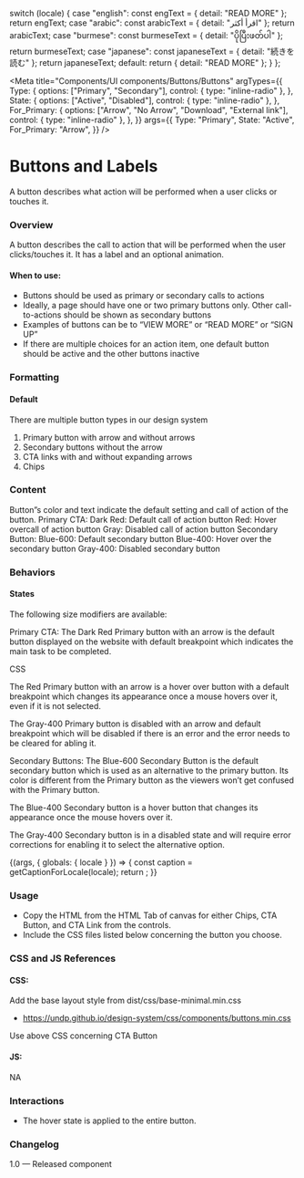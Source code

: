 
  switch (locale) {
    case "english":
      const engText = { detail: "READ MORE" };
      return engText;
    case "arabic":
      const arabicText = { detail: "اقرأ أكثر" };
      return arabicText;
    case "burmese":
      const burmeseText = { detail: "ပိုပြီးဖတ်ပါ" };
      return burmeseText;
    case "japanese":
      const japaneseText = { detail: "続きを読む" };
      return japaneseText;
    default:
      return { detail: "READ MORE" };
  }
};

<Meta
  title="Components/UI components/Buttons/Buttons"
  argTypes={{
    Type: {
      options: ["Primary", "Secondary"],
      control: { type: "inline-radio" },
    },
    State: {
      options: ["Active", "Disabled"],
      control: { type: "inline-radio" },
    },
    For_Primary: {
      options: ["Arrow", "No Arrow", "Download", "External link"],
      control: { type: "inline-radio" },
    },
  }}
  args={{
    Type: "Primary",
    State: "Active",
    For_Primary: "Arrow",
  }}
/>

# Buttons and Labels

A button describes what action will be performed when a user clicks or touches it.

### Overview

A button describes the call to action that will be performed when the user clicks/touches it. It has a label and an optional animation.

#### When to use:

- Buttons should be used as primary or secondary calls to actions
- Ideally, a page should have one or two primary buttons only. Other call-to-actions should be shown as secondary buttons
- Examples of buttons can be to “VIEW MORE” or “READ MORE” or “SIGN UP”
- If there are multiple choices for an action item, one default button should be active and the other buttons inactive

### Formatting

#### Default

There are multiple button types in our design system

1. Primary button with arrow and without arrows
2. Secondary buttons without the arrow
3. CTA links with and without expanding arrows
4. Chips

### Content

Button”s color and text indicate the default setting and call of action of the button.
Primary CTA: Dark Red: Default call of action button
Red: Hover overcall of action button
Gray: Disabled call of action button
Secondary Button: Blue-600: Default secondary button
Blue-400: Hover over the secondary button
Gray-400: Disabled secondary button

### Behaviors

#### States

The following size modifiers are available:

Primary CTA:
The Dark Red Primary button with an arrow is the default button displayed on the website with default breakpoint which indicates the main task to be completed.

CSS

The Red Primary button with an arrow is a hover over button with a default breakpoint which changes its appearance once a mouse hovers over it, even if it is not selected.

The Gray-400 Primary button is disabled with an arrow and default breakpoint which will be disabled if there is an error and the error needs to be cleared for abling it.

Secondary Buttons:
The Blue-600 Secondary Button is the default secondary button which is used as an alternative to the primary button. Its color is different from the Primary button as the viewers won’t get confused with the Primary button.

The Blue-400 Secondary button is a hover button that changes its appearance once the mouse hovers over it.

The Gray-400 Secondary button is in a disabled state and will require error corrections for enabling it to select the alternative option.

<Canvas>
  <Story name="Buttons">
    {(args, { globals: { locale } }) => {
      const caption = getCaptionForLocale(locale);
      return <CtaButton label={caption.detail} {...args}></CtaButton>;
    }}
  </Story>
</Canvas>

### Usage

- Copy the HTML from the HTML Tab of canvas for either Chips, CTA Button, and CTA Link from the controls.
- Include the CSS files listed below concerning the button you choose.

### CSS and JS References

#### CSS:

Add the base layout style from dist/css/base-minimal.min.css

- https://undp.github.io/design-system/css/components/buttons.min.css

Use above CSS concerning CTA Button

#### JS:

NA

### Interactions

- The hover state is applied to the entire button.

### Changelog

1.0 — Released component
